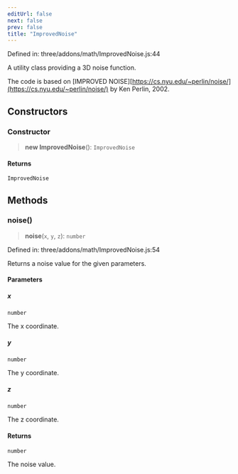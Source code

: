 ```yaml
---
editUrl: false
next: false
prev: false
title: "ImprovedNoise"
---
```


Defined in: three/addons/math/ImprovedNoise.js:44

A utility class providing a 3D noise function.

The code is based on [IMPROVED NOISE][https://cs.nyu.edu/~perlin/noise/](https://cs.nyu.edu/~perlin/noise/)
by Ken Perlin, 2002.

## Constructors

### Constructor

> **new ImprovedNoise**(): `ImprovedNoise`

#### Returns

`ImprovedNoise`

## Methods

### noise()

> **noise**(`x`, `y`, `z`): `number`

Defined in: three/addons/math/ImprovedNoise.js:54

Returns a noise value for the given parameters.

#### Parameters

##### x

`number`

The x coordinate.

##### y

`number`

The y coordinate.

##### z

`number`

The z coordinate.

#### Returns

`number`

The noise value.
